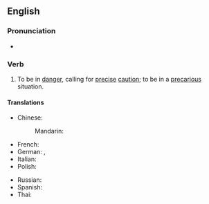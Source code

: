 ==English==

===Pronunciation===
* {{audio|en-au-hang by a thread.ogg|Audio (AU)|lang=en}}

===Verb===
{{en-verb|head=[[hang]] by a [[thread]]|hangs by a thread|hanging by a thread|hung by a thread}}

# {{lb|en|idiomatic}} To be in [[danger]], calling for [[precise]] [[caution]]; to be in a [[precarious]] situation.

====Translations====
{{trans-top|to be in a precarious situation}}
* Chinese:
*: Mandarin: {{t|cmn|岌岌可危|tr=jí jí kě wēi}}
* French: {{t|fr|ne tenir qu'à un fil}}
* German: {{t+|de|am seidenen Faden hängen}}, {{t+|de|an einem seidenen Faden hängen}}
* Italian: {{t|it|essere appeso a un filo}}
* Polish: {{t|pl|wisieć na włosku}}
{{trans-mid}}
* Russian: {{t|ru|висе́ть на волоске}}
* Spanish: {{t|es|pender de un hilo}}
* Thai: {{t|th|แขวนบนเส้นด้าย|tr=kwăen bon sâynádâai}}
{{trans-bottom}}